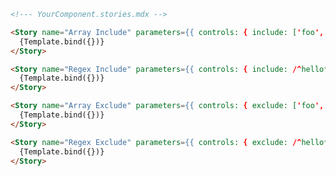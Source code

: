 ```md
<!--- YourComponent.stories.mdx -->

<Story name="Array Include" parameters={{ controls: { include: ['foo', 'bar'] } }}>
  {Template.bind({})}
</Story>

<Story name="Regex Include" parameters={{ controls: { include: /^hello*/ } }}>
  {Template.bind({})}
</Story>

<Story name="Array Exclude" parameters={{ controls: { exclude: ['foo', 'bar'] } }}>
  {Template.bind({})}
</Story>

<Story name="Regex Exclude" parameters={{ controls: { exclude: /^hello*/ } }}>
  {Template.bind({})}
</Story>
```